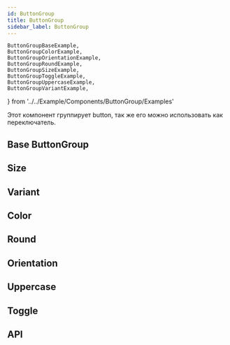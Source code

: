 ```yaml
---
id: ButtonGroup
title: ButtonGroup
sidebar_label: ButtonGroup
---
```


	ButtonGroupBaseExample,
	ButtonGroupColorExample,
	ButtonGroupOrientationExample,
	ButtonGroupRoundExample,
	ButtonGroupSizeExample,
	ButtonGroupToggleExample,
	ButtonGroupUppercaseExample,
	ButtonGroupVariantExample,
} from '../../Example/Components/ButtonGroup/Examples'

Этот компонент группирует button, так же его можно использовать как переключатель.

## Base ButtonGroup

<ButtonGroupBaseExample />

## Size

<ButtonGroupSizeExample />

## Variant

<ButtonGroupVariantExample />

## Color

<ButtonGroupColorExample />

## Round

<ButtonGroupRoundExample />

## Orientation

<ButtonGroupOrientationExample />

## Uppercase

<ButtonGroupUppercaseExample />

## Toggle

<ButtonGroupToggleExample />

## API

<ApiDoc name='ButtonGroup' />